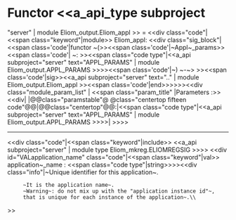 =Functor <<a_api_type subproject="server" | module Eliom_output.Eliom_appl >> =
<<div class="code"|<<span class="keyword"|module>> Eliom_appl: <<div class="sig_block"|<<span class='code'|functor ~(>><<span class='code'|~Appl~_params>><<span class='code'| ~: >><<span class="code type"|<<a_api subproject="server" text="APPL_PARAMS" | module Eliom_output.APPL_PARAMS >>>><<span class='code'|~) ~-~> >><<span class='code'|sig>><<a_api subproject="server" text=".." | module Eliom_output.Eliom_appl >><<span class='code'|end>>>>>><<div class="module_param_list" | <<span class="param_title" |Parameters :>><<div|
|@@class="paramstable"@ @class="centertop fifteen code"@@{{{Appl_params}}}|@@class="centertop"@@:|<<span class="code type"|<<a_api subproject="server" text="APPL_PARAMS" | module Eliom_output.APPL_PARAMS >>>>|
>>>>

----
<<div class="code"|<<span class="keyword"|include>> <<a_api subproject="server" | module type Eliom_mkreg.ELIOMREGSIG >>>>
<<div id="VALapplication_name" class="code"|<<span class="keyword"|val>> application~_name : <<span class="code type"|string>>>><<div class="info"|~Unique identifier for this application~.
      ~It is the application name~.
      ~Warning~: do not mix up with the "application instance id"~,
      that is unique for each instance of the application~.\\
>>

